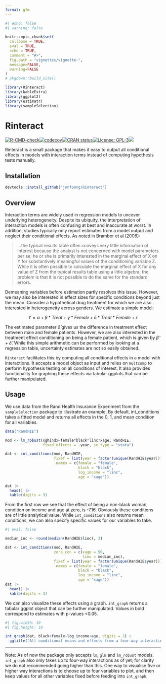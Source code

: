 ---
format: gfm
---

```{r}
#| echo: false
#| warning: false

knitr::opts_chunk$set(
  collapse = TRUE,
  eval = TRUE,
  echo = TRUE,
  comment = "#>",
  fig.path = "vignettes/vignette-",
  message=FALSE,
  warning=FALSE
)
# pkgdown::build_site()

library(Rinteract)
library(kableExtra)
library(ggplot2)
library(estimatr)
library(sampleSelection)
```

# Rinteract

[![R-CMD-check](https://github.com/jonfoong/Rinteract/actions/workflows/R-CMD-check.yaml/badge.svg)](https://github.com/jonfoong/Rinteract/actions/workflows/R-CMD-check.yaml)[![codecov](https://codecov.io/github/jonfoong/Rinteract/branch/main/graph/badge.svg?token=2SOK4T1220)](https://codecov.io/github/jonfoong/Rinteract)[![CRAN status](https://www.r-pkg.org/badges/version/Rinteract)](https://CRAN.R-project.org/package=Rinteract)[![License: GPL-3](https://img.shields.io/badge/license-GPL--3-blue.svg)](https://cran.r-project.org/web/licenses/GPL-3)[![](https://img.shields.io/badge/devel%20version-0.1.0-blue.svg)](https://github.com/jonfoong/Rinteract)

Rinteract is a small package that makes it easy to output all conditional effects in models with interaction terms instead of computing hypothesis tests manually.

## Installation

```{r install, eval=FALSE}
devtools::install_github("jonfoong/Rinteract")
```

## Overview

Interaction terms are widely used in regression models to uncover underlying heterogeneity. Despite its ubiquity, the interpretation of interaction models is often confusing at best and inaccurate at worst. In addition, studies typically only report estimates from a model output and neglect their conditional effects. As noted in Brambor et al (2006):

> ...the typical results table often conveys very little information of interest because the analyst is not concerned with model parameters per se; he or she is primarily interested in the marginal effect of X on Y for substantively meaningful values of the conditioning variable Z. While it is often possible to calculate the marginal effect of X for any value of Z from the typical results table using a little algebra, the problem is that it is not possible to do the same for the standard errors.

Demeaning variables before estimation partly resolves this issue. However, we may also be interested in effect sizes for specific conditions beyond just the mean. Consider a hypothetical drug treatment for which we are also interested in heterogeneity across genders. We estimate a simple model:

$$Y = \alpha + \beta * Treat + \gamma * Female + \delta * Treat * Female+\epsilon$$


The estimated parameter $\hat{\delta}$ gives us the difference in treatment effect between male and female patients. However, we are also interested in the treatment effect conditioning on being a female patient, which is given by $\hat{\beta} + \hat{\delta}$. While this simple arithmetic can be performed by looking at a regression table, uncertainty estimates are not so easily obtained. 

`Rinteract` facilitates this by computing all conditional effects in a model with interactions. It accepts a model object as input and relies on `multcomp` to perform hypothesis testing on all conditions of interest. It also provides functionality for graphing these effects via tabular ggplots that can be further manipulated. 

## Usage

We use data from the Rand Health Insurance Experiment from the `sampleSelection` package to illustrate an example. By default, int_conditions takes a fitted model and returns all effects in the 0, 1, and mean condition for all variables. 

```{r}
data("RandHIE")

mod <- lm_robust(xghindx~female*black*linc*xage, RandHIE, 
                 fixed_effects = ~year, se_type = "stata")

dat <- int_conditions(mod, RandHIE,
                      fixef = list(year = factor(unique(RandHIE$year))),
                      .names = c(female = "female",
                                 black = "black",
                                 log_income = "linc",
                                 age = "xage"))

dat |> 
  head() |>
  kable(digits = 3)

```

From the first row we see that the effect of being a non-black woman, condition on income and age at zero, is -7.16. Obviously these conditions are of little analytical value. While `int_conditions` also returns mean conditions, we can also specify specific values for our variables to take. 

```{r}
#| eval: false

median_inc <- round(median(RandHIE$linc), 3)

dat <- int_conditions(mod, RandHIE,
                      zero_con = c(xage = 50,
                                   linc = median_inc),
                      fixef = list(year = factor(unique(RandHIE$year))),
                      .names = c(female = "female",
                                 black = "black",
                                 log_income = "linc",
                                 age = "xage"))
dat |> 
  head() |>
  kable(digits = 3)

```


We can also visualize these effects using a graph. `int_graph` returns a tabular ggplot object that can be further manipulated. Values in bold correspond to estimates with p-values <0.05.

```{r}
#| fig.width: 10
#| fig.height: 10

int_graph(dat, black+female~log_income+age, digits = 2) +
  ggtitle("All conditional means and effects from a four-way interaction")

```


---

Note: As of now the package only accepts `lm`, `glm` and `lm_robust` models. `int_graph` also only takes up to four-way interactions as of yet; for clarity we do not recommended going higher than this. One way to visualise five or higher way interactions is to choose up to four variables to plot, and then keep values for all other variables fixed before feeding into `int_graph`.
